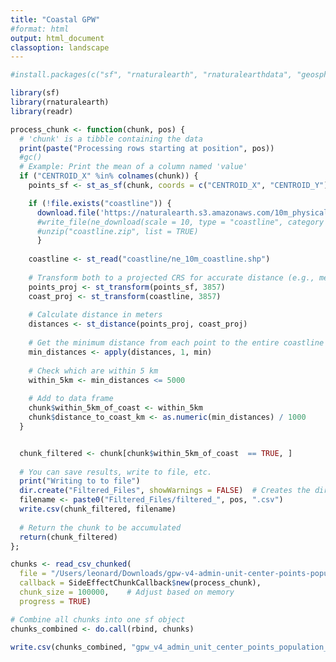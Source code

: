```yaml
---
title: "Coastal GPW"
#format: html
output: html_document
classoption: landscape
---
```


```r
#install.packages(c("sf", "rnaturalearth", "rnaturalearthdata", "geosphere"))

library(sf)
library(rnaturalearth)
library(readr)

```


```r

process_chunk <- function(chunk, pos) {
  # 'chunk' is a tibble containing the data
  print(paste("Processing rows starting at position", pos))
  #gc()
  # Example: Print the mean of a column named 'value'
  if ("CENTROID_X" %in% colnames(chunk)) {
    points_sf <- st_as_sf(chunk, coords = c("CENTROID_X", "CENTROID_Y"), crs = 4326)

    if (!file.exists("coastline")) { 
      download.file('https://naturalearth.s3.amazonaws.com/10m_physical/ne_10m_coastline.zip', destfile = "coastline.zip", mode = "wb")
      #write_file(ne_download(scale = 10, type = "coastline", category = "physical", returnclass = "sf"), "coastline")
      #unzip("coastline.zip", list = TRUE)
      }
    
    coastline <- st_read("coastline/ne_10m_coastline.shp")
    
    # Transform both to a projected CRS for accurate distance (e.g., meters)
    points_proj <- st_transform(points_sf, 3857)
    coast_proj <- st_transform(coastline, 3857)
    
    # Calculate distance in meters
    distances <- st_distance(points_proj, coast_proj)
  
    # Get the minimum distance from each point to the entire coastline
    min_distances <- apply(distances, 1, min)
    
    # Check which are within 5 km
    within_5km <- min_distances <= 5000
    
    # Add to data frame
    chunk$within_5km_of_coast <- within_5km
    chunk$distance_to_coast_km <- as.numeric(min_distances) / 1000
  }


  chunk_filtered <- chunk[chunk$within_5km_of_coast  == TRUE, ]
  
  # You can save results, write to file, etc.
  print("Writing to to file")
  dir.create("Filtered_Files", showWarnings = FALSE)  # Creates the directory if it doesn't exist
  filename <- paste0("Filtered_Files/filtered_", pos, ".csv")
  write.csv(chunk_filtered, filename)
  
  # Return the chunk to be accumulated
  return(chunk_filtered)
};
```


```r
chunks <- read_csv_chunked(
  file = "/Users/leonard/Downloads/gpw-v4-admin-unit-center-points-population-estimates-rev11_global_csv/gpw_v4_admin_unit_center_points_population_estimates_rev11_global.csv",
  callback = SideEffectChunkCallback$new(process_chunk),
  chunk_size = 100000,    # Adjust based on memory
  progress = TRUE)

# Combine all chunks into one sf object
chunks_combined <- do.call(rbind, chunks)

write.csv(chunks_combined, "gpw_v4_admin_unit_center_points_population_estimates_rev11_global_FILTERED.csv")
```



